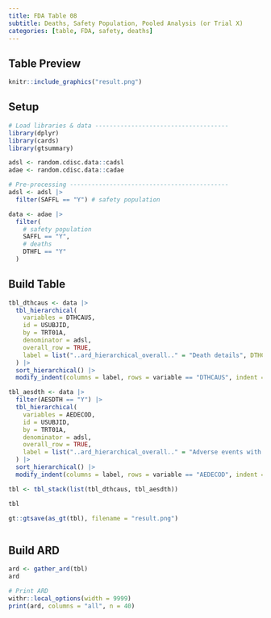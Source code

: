 ```yaml
---
title: FDA Table 08
subtitle: Deaths, Safety Population, Pooled Analysis (or Trial X) 
categories: [table, FDA, safety, deaths]
---
```


::: panel-tabset
## Table Preview

```r
knitr::include_graphics("result.png")
```

## Setup

```r
# Load libraries & data -------------------------------------
library(dplyr)
library(cards)
library(gtsummary)

adsl <- random.cdisc.data::cadsl
adae <- random.cdisc.data::cadae

# Pre-processing --------------------------------------------
adsl <- adsl |>
  filter(SAFFL == "Y") # safety population

data <- adae |>
  filter(
    # safety population
    SAFFL == "Y",
    # deaths
    DTHFL == "Y"
  )
```

## Build Table

```r
tbl_dthcaus <- data |>
  tbl_hierarchical(
    variables = DTHCAUS,
    id = USUBJID,
    by = TRT01A,
    denominator = adsl,
    overall_row = TRUE,
    label = list("..ard_hierarchical_overall.." = "Death details", DTHCAUS = "**Deaths**")
  ) |>
  sort_hierarchical() |>
  modify_indent(columns = label, rows = variable == "DTHCAUS", indent = 4L)

tbl_aesdth <- data |>
  filter(AESDTH == "Y") |>
  tbl_hierarchical(
    variables = AEDECOD,
    id = USUBJID,
    by = TRT01A,
    denominator = adsl,
    overall_row = TRUE,
    label = list("..ard_hierarchical_overall.." = "Adverse events with an outcome of death", AEDECOD = "**Deaths**")
  ) |>
  sort_hierarchical() |>
  modify_indent(columns = label, rows = variable == "AEDECOD", indent = 4L)

tbl <- tbl_stack(list(tbl_dthcaus, tbl_aesdth))

tbl
```

```r
gt::gtsave(as_gt(tbl), filename = "result.png")
```

```r
```

## Build ARD

```r
ard <- gather_ard(tbl)
ard
```

```r
# Print ARD
withr::local_options(width = 9999)
print(ard, columns = "all", n = 40)
```
:::
